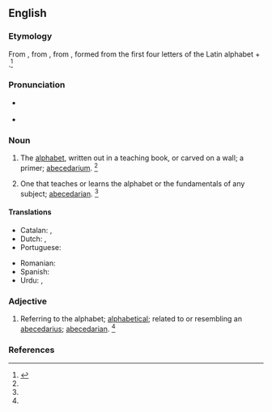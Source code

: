 ==English==

===Etymology===
From {{inh|en|enm|abecedary}}, from {{der|en|ML.|abecedarium||alphabet, ABC primer}}, from {{der|en|LL.|abecedarius||of the alphabet}}, formed from the first four letters of the Latin alphabet + {{m|la|-arius|}}.<ref name=SOED>{{R:SOED5|page=3}}</ref>

===Pronunciation===
* {{a|RP}} {{IPA|en|/ˌeɪ.biː.ˈsiː.də.ɹi/}}
* {{a|US}} {{IPA|en|/ˌeɪ.bi.ˈsi.dɚ.i/|/ˌeɪ.bi.ˈsi.də.ɹi/}}

===Noun===
{{en-noun}}

# {{lb|en|rare}} The [[alphabet]], written out in a teaching book, or carved on a wall; a primer; [[abecedarium]]. {{defdate|from 1350 to 1470}}<ref name=SOED/>
# One that teaches or learns the alphabet or the fundamentals of any subject; [[abecedarian]]. {{defdate|from late 16<sup>th</sup> century}}<ref name=SOED/>

====Translations====
{{trans-top|the alphabet}}
* Catalan: {{t+|ca|abecedari|m}}, {{t+|ca|beceroles|f-p}}
* Dutch: {{t+|nl|alfabet|n}}, {{t+|nl|abc|n}}
* Portuguese: {{t+|pt|abecedário|m}}
{{trans-mid}}
* Romanian: {{t+|ro|alfabet|n}}
* Spanish: {{t+|es|abecedario|m}}
* Urdu: {{t|ur|حُرُوْفِ اَبْجَد|f|tr=ḥurūf-e abjad}}, {{t|ur|حُرُوْفِ اَلِف|tr=ḥurūf-e alif}}
{{trans-bottom}}

===Adjective===
{{en-adj|-}}

# Referring to the alphabet; [[alphabetical]]; related to or resembling an [[abecedarius]]; [[abecedarian]]. {{defdate|First attested from 1350 to 1470.}}<ref name=SOED/>

===References===
<references/>